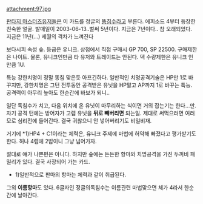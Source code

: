 attachment:97.jpg

[[판타지 마스터즈]]유저들은 이 카드를 정글의 [[똥침]]수라고 부른다.
에피소드 4부터 등장한 친숙한 얼굴.
발매일이 2003-06-13..벌써 5년이다.
지금은 7년이다.. 참 오래되었다.
지금은 11년(...) 세월의 격차가 느껴진다

보다시피 속성 숲. 등급은 유니크.
상점에서 직접 구매시 GP 700, SP 22500. 구매제한은 나이트.
물론, 유니크인만큼 타 유저와 트레이드는 안된다. 
덱 수량제한은 유니크 인만큼 1U.


특능 강한치명이 정말 똥침 맞은듯 아프긴하다.
일반적인 치명공격기술은 HP만 1로 바꾸지만, 강한치명은 그턴 전투동안 공격받은 유닛을 HP말고 AP까지 1로 바꾸는 특능. 공격력이 아무리 높아도 한순간에 바보가 되니..

일단 독침수가 치고, 다음 위치에 온 유닛이 마무리하는 식이면 거의 잡는기는 한다...만.
자기 공격 턴에는 방어자가 고렙 유닛을 '''뒤로 빼버리면''' 되는일. 
제대로 써먹으러면 여러모로 심리전에 들어간다. 결국 귀찮으니 안 넣어버리기도 비일비재.

거기에 *1)HP4 + C1이라는 체력은, 유니크 주제에 마법에 허약해 빠졌다고 평가받기도 한다.
허나 4렙에 2밥이니 그냥 넘어가자. 

절대로 얘가 나쁜편은 아니다. 하지만 숲에는 든든한 항마와 치명공격을 가진 두꺼비 패밀리가 있다.
결국 사장되어 가는 카드.


*1)일반적으로 판마의 항마는 체력과 같이 취급된다.
그외 '''이름항마'''도 있다. 6글자인 정글의독침수는 이름관련 마법맞으면 체가 4라서 한순간에 날아간다.
